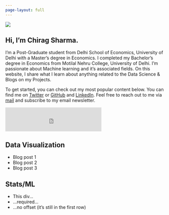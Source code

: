 ```yaml
---
page-layout: full
---
```


::: {.g-col-12 .g-col-md-6 #about-me-text}
![](profile.jpg)
:::

::: {.g-col-4}
# Hi, I'm Chirag Sharma.
I'm a Post-Graduate student from Delhi School of Economics, University of Delhi with a Master's degree in Economics. I completed my Bachelor's degree in Economics from Motilal Nehru College, University of Delhi. 
I'm passionate about Machine learning and it's associated fields. On this website, I share what I learn about anything related to the Data Science & Blogs on my Projects.

To get started, you can check out my most popular content below. You can find me on [Twitter](https://twitter.com/ChiragS15391031) or
[GitHub](https://github.com/Chirag1994) and 
[LinkedIn](https://www.linkedin.com/in/chiragsharma1994/). 
Feel free to reach out to me via [mail](mailto:blog@albert-rapp.de) and subscribe to my email newsletter.


<iframe id="beehiiv-form" src="https://embeds.beehiiv.com/9232d2a2-6e85-4beb-b8ed-1de94e9e4f01?slim=true" data-test-id="beehiiv-embed" frameborder="0" scrolling="no" style="margin: 0; border-radius: 0px !important; background-color: transparent; height: 75px"></iframe>
:::

::: {.g-col-12 .g-col-md-5 .g-start-md-2}
# Data Visualization

- Blog post 1
- Blog post 2
- Blog post 3
:::

::: {.g-col-12 .g-col-md-5}
# Stats/ML

- This div...
- ...required...
- ...no offset (it's still in the first row)

:::